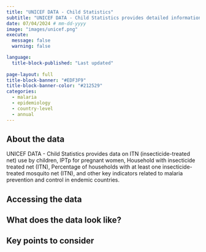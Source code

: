 ```yaml
---
title: "UNICEF DATA - Child Statistics"
subtitle: "UNICEF DATA - Child Statistics provides detailed information on malaria's impact on children, including prevalence, treatment coverage, and mortality rates."
date: 07/04/2024 # mm-dd-yyyy
image: "images/unicef.png"
execute:
  message: false
  warning: false

language: 
  title-block-published: "Last updated"
  
page-layout: full
title-block-banner: "#EDF3F9"
title-block-banner-color: "#212529"
categories:
  - malaria
  - epidemiology
  - country-level
  - annual
---
```


## About the data

UNICEF DATA - Child Statistics provides data on ITN (insecticide-treated net) use by children, IPTp for pregnant women, Household with insecticide treated net (ITN), Percentage of households with at least one insecticide-treated mosquito net (ITN), and other key indicators related to malaria prevention and control in endemic countries.

## Accessing the data


## What does the data look like?


## Key points to consider